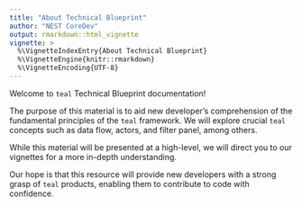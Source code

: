 ```yaml
---
title: "About Technical Blueprint"
author: "NEST CoreDev"
output: rmarkdown::html_vignette
vignette: >
  %\VignetteIndexEntry{About Technical Blueprint}
  %\VignetteEngine{knitr::rmarkdown}
  %\VignetteEncoding{UTF-8}
---
```


Welcome to `teal` Technical Blueprint documentation!

The purpose of this material is to aid new developer's comprehension of the fundamental principles of the `teal` framework.
We will explore crucial `teal` concepts such as data flow, actors, and filter panel, among others.

While this material will be presented at a high-level, we will direct you to our vignettes for a more in-depth understanding.

Our hope is that this resource will provide new developers with a strong grasp of `teal` products, enabling them to contribute to code with confidence.
